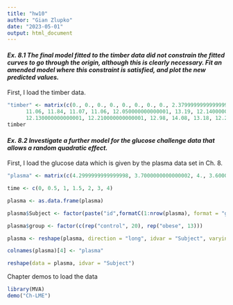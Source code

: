 ```yaml
---
title: "hw10"
author: "Gian Zlupko"
date: "2023-05-01"
output: html_document
---
```



#### *Ex. 8.1 The final model fitted to the timber data did not constrain the fitted curves to go through the origin, although this is clearly necessary. Fit an amended model where this constraint is satisfied, and plot the new predicted values.*

First, I load the timber data. 

```r
"timber" <- matrix(c(0., 0., 0., 0., 0., 0., 0., 0., 2.3799999999999999, 2.6899999999999999, 2.8500000000000001, 2.46, 2.9700000000000002, 3.96, 3.1699999999999999, 3.3599999999999999, 4.3399999999999999, 4.75, 4.8899999999999997, 4.2800000000000002, 4.6799999999999997, 6.46, 5.3300000000000001, 5.4500000000000002, 6.6399999999999997, 7.04, 6.6100000000000003, 5.8799999999999999, 6.6600000000000001, 8.1400000000000006,  7.1399999999999997, 7.0800000000000001, 8.0500000000000007, 9.1999999999999993, 8.0899999999999999,      7.4299999999999997, 8.1099999999999994, 9.3499999999999996, 8.2899999999999991, 8.3200000000000003,      9.7799999999999994, 10.94, 9.7200000000000006, 8.3200000000000003, 9.6400000000000006, 10.720000000000001,   9.8599999999999994, 9.9100000000000001, 10.970000000000001, 12.23, 11.029999999999999, 9.9199999999999999,
      11.06, 11.84, 11.07, 11.06, 12.050000000000001, 13.19, 12.140000000000001, 11.1, 12.25, 12.85,
      12.130000000000001, 12.210000000000001, 12.98, 14.08, 13.18, 12.23, 13.35, 13.83, 13.15, 13.16, 13.94,       14.66, 14.119999999999999, 13.24, 14.539999999999999, 14.85, 14.09, 14.050000000000001, 14.74,       15.369999999999999, 15.09, 14.19, 15.529999999999999, 15.789999999999999, 15.109999999999999,       14.960000000000001, 16.129999999999999, 16.890000000000001, 16.68, 16.07, 17.379999999999999,       17.390000000000001, 16.690000000000001, 16.239999999999998, 17.98, 17.780000000000001, 17.940000000000001,      17.43, 18.760000000000002, 18.440000000000001, 17.690000000000001, 17.34, 19.52, 18.41, 18.219999999999999,      18.359999999999999, 19.809999999999999, 19.460000000000001, 18.710000000000001, 18.23, 19.969999999999999,    18.969999999999999, 19.399999999999999, 18.93, 20.620000000000001, 20.050000000000001, 19.539999999999999,   18.870000000000001), nrow = 8, ncol = 15)
timber
```







#### *Ex. 8.2 Investigate a further model for the glucose challenge data that allows a random quadratic effect.*

First, I load the glucose data which is given by the plasma data set in Ch. 8. 
```r
"plasma" <- matrix(c(4.2999999999999998, 3.7000000000000002, 4., 3.6000000000000001, 4.0999999999999996, 3.7999999999999998, 3.7999999999999998, 4.4000000000000004, 5., 3.7000000000000002, 3.7000000000000002, 4.4000000000000004,        4.7000000000000002, 4.2999999999999998, 5., 4.5999999999999996, 4.2999999999999998, 3.1000000000000001,         4.7999999999999998, 3.7000000000000002, 5.4000000000000004, 3., 4.9000000000000004, 4.7999999999999998,         4.4000000000000004, 4.9000000000000004, 5.0999999999999996, 4.7999999999999998, 4.2000000000000002,         6.5999999999999996, 3.6000000000000001, 4.5, 4.5999999999999996, 3.2999999999999998, 2.6000000000000001,         4.0999999999999996, 3., 3.7999999999999998, 2.2000000000000002, 3., 3.8999999999999999, 4.,        3.1000000000000001, 2.6000000000000001, 3.7000000000000002, 3.1000000000000001, 3.2999999999999998,        4.9000000000000004, 4.4000000000000004, 3.8999999999999999, 3.1000000000000001, 5., 3.1000000000000001,         4.7000000000000002, 2.5, 5., 4.2999999999999998, 4.2000000000000002, 4.2999999999999998, 4.0999999999999996,         4.5999999999999996, 3.5, 6.0999999999999996, 3.3999999999999999, 4., 4.4000000000000004, 3.,         2.6000000000000001, 3.1000000000000001, 2.2000000000000002, 2.1000000000000001, 2., 2.3999999999999999,         2.7999999999999998, 3.3999999999999999, 2.8999999999999999, 2.6000000000000001, 3.1000000000000001,         3.2000000000000002, 3., 4.0999999999999996, 3.8999999999999999, 3.1000000000000001, 3.2999999999999998,         2.8999999999999999, 3.2999999999999998, 3.8999999999999999, 2.2999999999999998, 4.0999999999999996,         4.7000000000000002, 4.2000000000000002, 4., 4.5999999999999996, 4.5999999999999996, 3.7999999999999998,         5.2000000000000002, 3.1000000000000001, 3.7000000000000002, 3.7999999999999998, 2.6000000000000001,         1.8999999999999999, 2.2999999999999998, 2.7999999999999998, 3., 2.6000000000000001, 2.5, 2.1000000000000001,         3.3999999999999999, 2.2000000000000002, 2.2999999999999998, 3.2000000000000002, 3.2999999999999998,        2.6000000000000001, 3.7000000000000002, 3.8999999999999999, 3.1000000000000001, 2.6000000000000001,         2.7999999999999998, 2.7999999999999998, 4.0999999999999996, 2.2000000000000002, 3.7000000000000002,          4.5999999999999996, 3.3999999999999999, 4., 4.0999999999999996, 4.4000000000000004, 3.6000000000000001,         4.0999999999999996, 2.7999999999999998, 3.2999999999999998, 3.7999999999999998, 2.2000000000000002,         2.8999999999999999, 2.8999999999999999, 2.8999999999999999, 3.6000000000000001, 3.7999999999999998,        3.1000000000000001, 3.6000000000000001, 3.2999999999999998, 1.5, 2.8999999999999999, 3.7000000000000002,        3.2000000000000002, 2.2000000000000002, 3.7000000000000002, 3.7000000000000002, 3.1000000000000001,         2.6000000000000001, 2.2000000000000002, 2.8999999999999999, 2.7999999999999998, 2.1000000000000001,        3.7000000000000002, 4.7000000000000002, 3.5, 3.2999999999999998, 3.3999999999999999, 4.0999999999999996,        3.2999999999999998, 4.2999999999999998, 2.1000000000000001, 2.3999999999999999, 3.7999999999999998, 2.5,        3.2000000000000002, 3.1000000000000001, 3.8999999999999999, 3.3999999999999999, 3.6000000000000001,        3.3999999999999999, 3.7999999999999998, 3.6000000000000001, 2.2999999999999998, 2.2000000000000002,        4.2999999999999998, 4.2000000000000002, 2.5, 4.0999999999999996, 4.2000000000000002, 3.1000000000000001,        1.8999999999999999, 3.1000000000000001, 3.6000000000000001, 3.7000000000000002, 2.6000000000000001,        4.0999999999999996, 3.7000000000000002, 3.3999999999999999, 4.0999999999999996, 4.2000000000000002, 4.,        3.1000000000000001, 3.7999999999999998, 2.3999999999999999, 2.2999999999999998, 3.6000000000000001,        3.3999999999999999, 3.1000000000000001, 3.8999999999999999, 3.7999999999999998, 3.6000000000000001, 3.,        3.5, 4., 4., 2.7000000000000002, 3.1000000000000001, 3.8999999999999999, 3.7000000000000002,        2.3999999999999999, 4.7000000000000002, 4.7999999999999998, 3.6000000000000001, 2.2999999999999998, 3.5,        4.2999999999999998, 3.5, 3.2000000000000002, 4.7000000000000002, 3.6000000000000001, 3.7999999999999998,       4.2000000000000002, 4.4000000000000004, 3.7999999999999998, 3.5, 4.2000000000000002, 2.5,         3.1000000000000001, 3.7999999999999998, 4.4000000000000004, 3.8999999999999999, 4., 4., 3.7000000000000002,        3.5, 3.7000000000000002, 3.8999999999999999, 4.2999999999999998, 2.7999999999999998, 3.8999999999999999,         4.7999999999999998, 4.2999999999999998, 3.3999999999999999, 4.9000000000000004, 5., 4., 2.7000000000000002,        3.6000000000000001, 4.4000000000000004, 3.7000000000000002, 3.5, 4.9000000000000004, 3.8999999999999999,         4., 4.2999999999999998, 4.9000000000000004, 3.7999999999999998, 3.8999999999999999, 4.7999999999999998,         3.5, 3.2999999999999998, 3.7999999999999998), nrow = 33, ncol = 8,  dimnames = list(character(0), c("T0.0", "T0.5", "T1.0", "T1.5", "T2.0", "T2.5", "T3.0", "T4.0")))

```


```r
time <- c(0, 0.5, 1, 1.5, 2, 3, 4)

plasma <- as.data.frame(plasma)

plasma$Subject <- factor(paste("id",formatC(1:nrow(plasma), format = "g", width = 2, flag = "0"), sep = ""))

plasma$group <- factor(c(rep("control", 20), rep("obese", 13)))

plasma <- reshape(plasma, direction = "long", idvar = "Subject", varying = matrix(colnames(plasma)[1:8], nr = 1), timevar = "time")

colnames(plasma)[4] <- "plasma"
```

```r
reshape(data = plasma, idvar = "Subject")
```


Chapter demos to load the data
```r
library(MVA) 
demo("Ch-LME")
```

